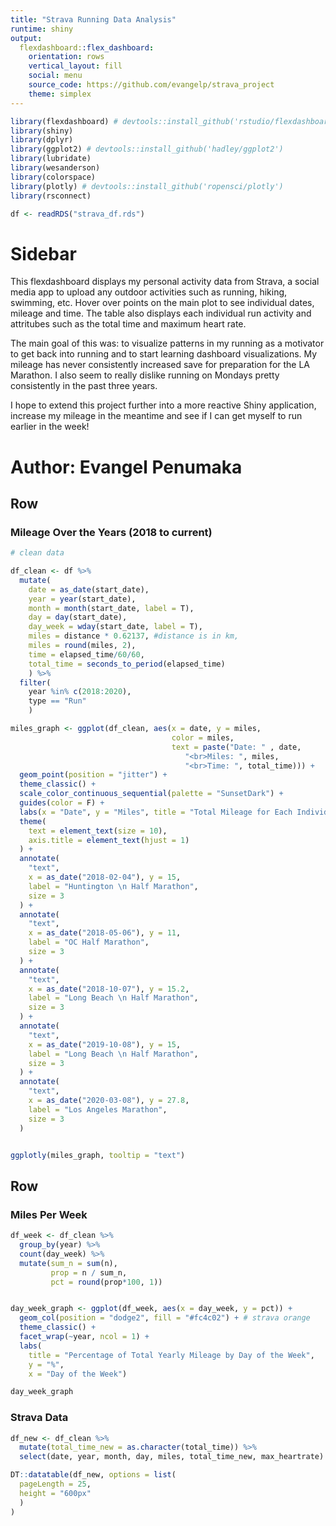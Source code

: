 ```yaml
---
title: "Strava Running Data Analysis"
runtime: shiny
output: 
  flexdashboard::flex_dashboard:
    orientation: rows
    vertical_layout: fill
    social: menu
    source_code: https://github.com/evangelp/strava_project
    theme: simplex
---
```


```r
library(flexdashboard) # devtools::install_github('rstudio/flexdashboard')
library(shiny)
library(dplyr) 
library(ggplot2) # devtools::install_github('hadley/ggplot2')
library(lubridate)
library(wesanderson)
library(colorspace)
library(plotly) # devtools::install_github('ropensci/plotly')
library(rsconnect)

df <- readRDS("strava_df.rds")


```



Sidebar {.sidebar}
======================================================================
This flexdashboard displays my personal activity data from Strava, a social media app to upload any outdoor activities such as running, hiking, swimming, etc. Hover over points on the main plot to see individual dates, mileage and time. The table also displays each individual run activity and attritubes such as the total time and maximum heart rate.

The main goal of this was: to visualize patterns in my running as a motivator to get back into running and to start learning dashboard visualizations. My mileage has never consistently increased save for preparation for the LA Marathon. I also seem to really dislike running on Mondays pretty consistently in the past three years.

I hope to extend this project further into a more reactive Shiny application, increase my mileage in the meantime and see if I can get myself to run earlier in the week!

Author: Evangel Penumaka
======================================================================
Row
-----------------------------------------------------------------------

### Mileage Over the Years (2018 to current)

```r
# clean data

df_clean <- df %>%
  mutate(
    date = as_date(start_date),
    year = year(start_date), 
    month = month(start_date, label = T), 
    day = day(start_date),
    day_week = wday(start_date, label = T),
    miles = distance * 0.62137, #distance is in km,
    miles = round(miles, 2),
    time = elapsed_time/60/60,
    total_time = seconds_to_period(elapsed_time)
    ) %>%
  filter(
    year %in% c(2018:2020), 
    type == "Run"
    )  

```


```r


miles_graph <- ggplot(df_clean, aes(x = date, y = miles,
                                    color = miles,
                                    text = paste("Date: " , date,
                                       "<br>Miles: ", miles,
                                       "<br>Time: ", total_time))) + 
  geom_point(position = "jitter") +
  theme_classic() + 
  scale_color_continuous_sequential(palette = "SunsetDark") + 
  guides(color = F) +
  labs(x = "Date", y = "Miles", title = "Total Mileage for Each Individual Run From 2018. Darker colors indicate higher mileage") +
  theme(
    text = element_text(size = 10),
    axis.title = element_text(hjust = 1)
  ) +
  annotate(
    "text",
    x = as_date("2018-02-04"), y = 15,
    label = "Huntington \n Half Marathon",
    size = 3
  ) +
  annotate(
    "text",
    x = as_date("2018-05-06"), y = 11,
    label = "OC Half Marathon",
    size = 3
  ) +
  annotate(
    "text",
    x = as_date("2018-10-07"), y = 15.2,
    label = "Long Beach \n Half Marathon",
    size = 3
  ) +
  annotate(
    "text",
    x = as_date("2019-10-08"), y = 15,
    label = "Long Beach \n Half Marathon",
    size = 3
  ) +
  annotate(
    "text",
    x = as_date("2020-03-08"), y = 27.8,
    label = "Los Angeles Marathon",
    size = 3
  ) 


ggplotly(miles_graph, tooltip = "text") 

```

Row
-----------------------------------------------------------------------

### Miles Per Week

```r
df_week <- df_clean %>%
  group_by(year) %>%
  count(day_week) %>%
  mutate(sum_n = sum(n),
         prop = n / sum_n, 
         pct = round(prop*100, 1))


day_week_graph <- ggplot(df_week, aes(x = day_week, y = pct)) + 
  geom_col(position = "dodge2", fill = "#fc4c02") + # strava orange
  theme_classic() + 
  facet_wrap(~year, ncol = 1) + 
  labs(
    title = "Percentage of Total Yearly Mileage by Day of the Week", 
    y = "%",
    x = "Day of the Week") 

day_week_graph


```

### Strava Data

```r
df_new <- df_clean %>%
  mutate(total_time_new = as.character(total_time)) %>%
  select(date, year, month, day, miles, total_time_new, max_heartrate)

DT::datatable(df_new, options = list(
  pageLength = 25, 
  height = "600px"
  )
)

```


